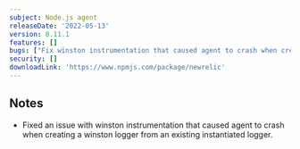 ```yaml
---
subject: Node.js agent
releaseDate: '2022-05-13'
version: 8.11.1
features: []
bugs: ["Fix winston instrumentation that caused agent to crash when creating a winston logger from an existing instantiated logger."]
security: []
downloadLink: 'https://www.npmjs.com/package/newrelic'
---
```


## Notes

* Fixed an issue with winston instrumentation that caused agent to crash when creating a winston logger from an existing instantiated logger.

